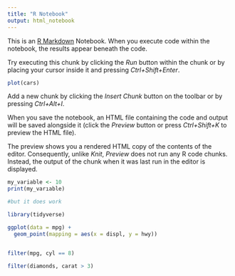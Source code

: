 ```yaml
---
title: "R Notebook"
output: html_notebook
---
```


This is an [R Markdown](http://rmarkdown.rstudio.com) Notebook. When you execute code within the notebook, the results appear beneath the code. 

Try executing this chunk by clicking the *Run* button within the chunk or by placing your cursor inside it and pressing *Ctrl+Shift+Enter*. 

```r
plot(cars)
```

Add a new chunk by clicking the *Insert Chunk* button on the toolbar or by pressing *Ctrl+Alt+I*.

When you save the notebook, an HTML file containing the code and output will be saved alongside it (click the *Preview* button or press *Ctrl+Shift+K* to preview the HTML file).

The preview shows you a rendered HTML copy of the contents of the editor. Consequently, unlike *Knit*, *Preview* does not run any R code chunks. Instead, the output of the chunk when it was last run in the editor is displayed.
```r
my_variable <- 10
print(my_varıable)

#but it does work
```


```r
library(tidyverse)

ggplot(data = mpg) + 
  geom_point(mapping = aes(x = displ, y = hwy))



```
```r
filter(mpg, cyl == 8)

```

```r
filter(diamonds, carat > 3)
```

